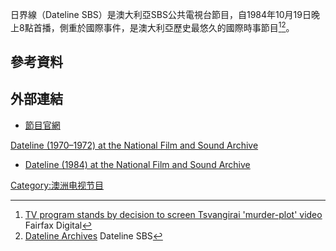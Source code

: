 {{expand|time=2015-04-26T15:56:19+00:00}}
日界線（Dateline SBS）是澳大利亞SBS公共電視台節目，自1984年10月19日晚上8點首播，側重於國際事件，是澳大利亞歷史最悠久的國際時事節目<ref name="TSVANGIRAI-'MURDER-PLOT'">[http://www.smh.com.au/articles/2002/03/22/tvprogram.htm TV program stands by decision to screen Tsvangirai 'murder-plot' video] {{Wayback|url=http://www.smh.com.au/articles/2002/03/22/tvprogram.htm |date=20121019135106 }} Fairfax Digital</ref><ref name ="DATELINE-ARCHIVES">[http://www.sbs.com.au/dateline/archive/date Dateline Archives] {{Wayback|url=http://www.sbs.com.au/dateline/archive/date |date=20140926084936 }} Dateline SBS</ref>。

==參考資料==
<references/>

==外部連結==
* [http://www.sbs.com.au/dateline/ 節目官網] {{Wayback|url=http://www.sbs.com.au/dateline/ |date=20141012170132 }}
[http://colsearch.nfsa.afc.gov.au/nfsa/search/display/display.w3p;adv=yes;group=;groupequals=;holdingType=;page=0;parentid=;query=Number%3A672522;querytype=;rec=0;resCount=10 Dateline (1970–1972) at the National Film and Sound Archive]{{Dead link|date=2018年6月 |bot=InternetArchiveBot |fix-attempted=no }}
*[http://colsearch.nfsa.afc.gov.au/nfsa/search/display/display.w3p;adv=yes;group=;groupequals=;holdingType=;page=0;parentid=;query=Number%3A138363;querytype=;rec=0;resCount=10 Dateline (1984) at the National Film and Sound Archive]{{Dead link|date=2018年6月 |bot=InternetArchiveBot |fix-attempted=no }}

[[Category:澳洲电视节目|Category:澳洲电视节目]]